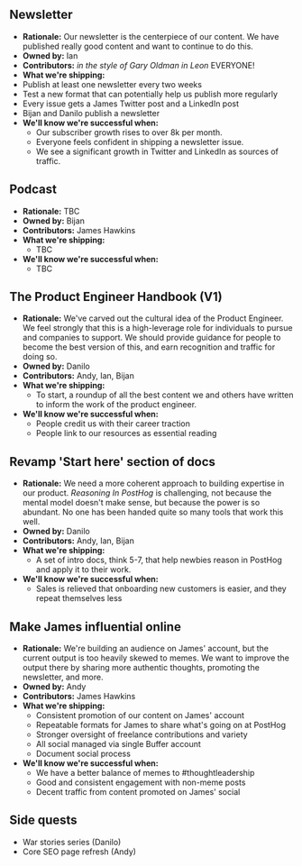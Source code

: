 ## Newsletter

- **Rationale:** Our newsletter is the centerpiece of our content. We have published really good content and want to continue to do this.
- **Owned by:** Ian
- **Contributors:** *in the style of Gary Oldman in Leon* EVERYONE!
- **What we're shipping:**
 - Publish at least one newsletter every two weeks
 - Test a new format that can potentially help us publish more regularly
 - Every issue gets a James Twitter post and a LinkedIn post
 - Bijan and Danilo publish a newsletter
- **We'll know we're successful when:**
  - Our subscriber growth rises to over 8k per month.
  - Everyone feels confident in shipping a newsletter issue. 
  - We see a significant growth in Twitter and LinkedIn as sources of traffic.

## Podcast

- **Rationale:** TBC
- **Owned by:** Bijan
- **Contributors:** James Hawkins
- **What we're shipping:**
  - TBC
- **We'll know we're successful when:**
  - TBC

## The Product Engineer Handbook (V1)

- **Rationale:** We've carved out the cultural idea of the Product Engineer. We feel strongly that this is a high-leverage role for individuals to pursue and companies to support. We should provide guidance for people to become the best version of this, and earn recognition and traffic for doing so.
- **Owned by:** Danilo
- **Contributors:** Andy, Ian, Bijan
- **What we're shipping:**
  - To start, a roundup of all the best content we and others have written to inform the work of the product engineer.
- **We'll know we're successful when:**
  - People credit us with their career traction
  - People link to our resources as essential reading

## Revamp 'Start here' section of docs

- **Rationale:** We need a more coherent approach to building expertise in our product. *Reasoning In PostHog* is challenging, not because the mental model doesn't make sense, but because the power is so abundant. No one has been handed quite so many tools that work this well.
- **Owned by:** Danilo
- **Contributors:** Andy, Ian, Bijan
- **What we're shipping:**
  - A set of intro docs, think 5-7, that help newbies reason in PostHog and apply it to their work.
- **We'll know we're successful when:**
  - Sales is relieved that onboarding new customers is easier, and they repeat themselves less


## Make James influential online

- **Rationale:** We're building an audience on James' account, but the current output is too heavily skewed to memes. We want to improve the output there by sharing more authentic thoughts, promoting the newsletter, and more.
- **Owned by:** Andy
- **Contributors:** James Hawkins
- **What we're shipping:**
  - Consistent promotion of our content on James' account
  - Repeatable formats for James to share what's going on at PostHog
  - Stronger oversight of freelance contributions and variety
  - All social managed via single Buffer account
  - Document social process
- **We'll know we're successful when:**
  - We have a better balance of memes to #thoughtleadership
  - Good and consistent engagement with non-meme posts
  - Decent traffic from content promoted on James' social


## Side quests

- War stories series (Danilo)
- Core SEO page refresh (Andy)